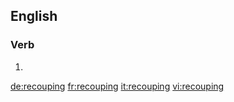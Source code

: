 ==English==

===Verb===
{{head|en|present participle}}

# {{present participle of|recoup|lang=en}}

[[de:recouping]]
[[fr:recouping]]
[[it:recouping]]
[[vi:recouping]]